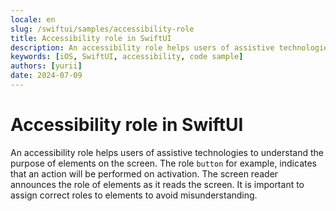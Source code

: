 ```yaml
---
locale: en
slug: /swiftui/samples/accessibility-role
title: Accessibility role in SwiftUI
description: An accessibility role helps users of assistive technologies to understand the purpose of elements on the screen.
keywords: [iOS, SwiftUI, accessibility, code sample]
authors: [yurii]
date: 2024-07-09
---
```


# Accessibility role in SwiftUI

An accessibility role helps users of assistive technologies to understand the purpose of elements on the screen. The role `button` for example, indicates that an action will be performed on activation. The screen reader announces the role of elements as it reads the screen. It is important to assign correct roles to elements to avoid misunderstanding.

<CodeSample id="accessibility-role" platform="swiftui" locale="en"/>
